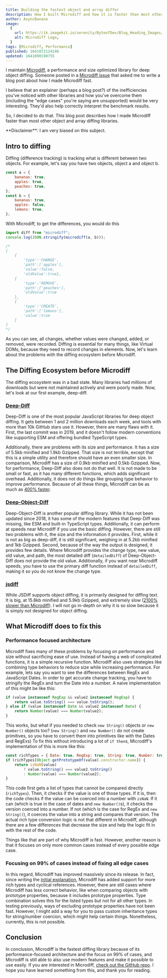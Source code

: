 ```yaml
---
title: Building the fastest object and array differ
description: How I built Microdiff and how it is faster than most other object and array diffing libraries
author: AsyncBanana
image:
  {
    url: https://ik.imagekit.io/serenity/ByteofDev/Blog_Heading_Images/How_I_Built_Microdiff,
    alt: Microdiff Logo,
  }
tags: [Microdiff, Performance]
published: 1641072124246
updated: 1641090190755
---
```



I maintain [Microdiff](https://github.com/AsyncBanana/microdiff), a performance and size optimized library for deep object diffing.
Someone posted in a [Microdiff issue](https://github.com/AsyncBanana/microdiff/issues/2#issuecomment-962491393) that asked me to write a blog post about how I made Microdiff fast.

<Callout type="quote">
	I believe that an explainer (perhaps a blog post?) of the inefficiencies
	you've noticed with other libraries and how you've overcome them (including
	the "edge cases" you're saying are unsupported) would be very interesting.
	They'd also help correctly interpret the benchmark results.
</Callout>

So, I decided to do that. This blog post describes how I made Microdiff faster than most other object and array diffing libraries.

<Callout type="warning">
	**Disclaimer**: I am very biased on this subject.
</Callout>

## Intro to diffing

Diffing (difference tracking) is tracking what is different between two objects. For example, let's say you have two objects, object a and object b.

```js
const a = {
	bananas: true,
	apples: true,
	peaches: true,
};
const b = {
	bananas: true,
	apples: false,
	lemons: true,
};
```

With Microdiff, to get the differences, you would do this

```js
import diff from "microdiff";
console.log(JSON.stringify(microdiff(a, b)));

/*
[
    {
        'type':'CHANGE',
        'path':['apples'],
        'value':false,
        'oldValue':true},
    {
        'type':'REMOVE',
        'path':['peaches'],
        'oldValue':true
    },
    {
        'type':'CREATE',
        'path':['lemons'],
        'value':true
    }
]
*/
```

As you can see, all changes, whether values were changed, added, or removed, were recorded. Diffing is essential for many things, like Virtual DOMs, because they need to record changes in elements. Now, let's learn about the problems with the diffing ecosystem before Microdiff.

## The Diffing Ecosystem before Microdiff

The diffing ecosystem was in a bad state. Many libraries had millions of downloads but were not maintained actively and were poorly made. Now, let's look at our first example, deep-diff.

### [Deep-Diff](https://www.npmjs.com/package/deep-diff)

Deep-Diff is one of the most popular JavaScript libraries for deep object diffing. It gets between 1 and 2 million downloads each week, and tools with more than 10k GitHub stars use it. However, there are many flaws with it. First, the last commit was in 2019, and it doesn't follow modern conventions like supporting ESM and offering bundled TypeScript types.

Additionally, there are problems with its size and performance. It has a size of 5.5kb minified and 1.9kb Gzipped. That size is not terrible, except that this is a simple utility and therefore should have an even smaller size. In comparison, Microdiff has a size of 0.9kb minified and 0.5kb Gzipped. Now, for performance, Deep-Diff also does not do that well. It is not made to be small or fast, as it has many different functions, which adds significant overhead. Additionally, it does not do things like grouping type behavior to improve performance. Because of all these things, Microdiff can be as much as [400% faster](https://github.com/AsyncBanana/microdiff#benchmarks).

### [Deep-Object-Diff](https://www.npmjs.com/package/deep-object-diff)

Deep-Object-Diff is another popular diffing library. While it has not been updated since 2018, it has some of the modern features that Deep-Diff was missing, like ESM and built-in TypeScript types. Additionally, it can perform at speeds near Microdiff if you use the basic diffing. However, there are still two problems with it, the size and the information it provides. First, while it is not as big as deep-diff, it is still significant, weighing in at 5.2kb minified and 1kb Gzipped. Second, because of the way the output is designed, it provides few details. Where Microdiff provides the change type, new value, old value, and path, the most detailed diff (`detailedDiff`) of Deep-Object-Diff does not provide the old value. Additionally, if you want near Microdiff speeds, you have to use the primary diff function instead of `detailedDiff`, making it so you do not know the change type.

### [jsdiff](https://www.npmjs.com/package/diff)

While JSDiff supports object diffing, it is primarily designed for diffing text. It is big, at 15.8kb minified and 5.9kb Gzipped, and extremely slow ([2100% slower than Microdiff](https://github.com/AsyncBanana/microdiff#benchmarks)). I will not go in-depth on why it is so slow because it is simply not designed for object diffing.

## What Microdiff does to fix this

### Performance focused architecture

Microdiff fixes many of these problems by focusing on performance and size without sacrificing ease of use. Instead of having a web of complicated functions, it is a simple recursive function.
Microdiff also uses strategies like combining type behaviors to reduce size while increasing performance. For example, lets say you want to see the differences between RegEx and JavaScript Dates. In order to get accurate change tracking, you have to stringify the RegEx and turn the Date into a number. A naive implementation of this might be like this:

```js
if (value instanceof RegExp && value2 instanceof RegExp) {
	return value.toString() === value.toString();
} else if (value instanceof Date && value2 instanceof Date) {
	return Number(value) === Number(value2);
}
```

This works, but what if you needed to check `new String()` objects or `new Number()` objects too? (`new String()` and `new Number()` do not create primitives, so you have to convert them into primitives like with the Dates and RegExs) To fix this without introducing a lot of `if then`s, Microdiff's implementation of this is more like this:

```js
const richTypes = { Date: true, RegExp: true, String: true, Number: true };
if (richTypes[Object.getPrototypeOf(value).constructor.name]) {
	return isNaN(value)
		? value.toString() === value2.toString()
		: Number(value) === Number(value2);
}
```

This code first gets a list of types that cannot be compared directly (`richTypes`). Then, it checks if the value is one of those types. If it is, then the code checks if the value can be coerced into a number with `isNaN`. If it can (which is true in the case of dates and `new Number()`s), it checks the version coerced into a number. If not (which is the case for RegEx and `new String()`), it coerces the value into a string and compares that version. The actual rich type conversion logic is not that different in Microdiff, although there are a few differences that decrease the size and help the logic fit in with the rest of the code.

Things like that are part of why Microdiff is fast. However, another reason is that it focuses on only more common cases instead of every possible edge case.

### Focusing on 99% of cases instead of fixing all edge cases

In this regard, Microdiff has improved massively since its release. In fact, since writing the [initial explanation](https://github.com/AsyncBanana/microdiff/issues/2#issuecomment-960291469), Microdiff has added support for more rich types and cyclical references. However, there are still cases where Microdiff has less correct behavior, like when comparing objects with prototype properties, because it includes prototype properties. Type combination solves this for the listed types but not for all other types. In testing previously, ways of excluding prototype properties have not been fast. However, I might add a way for you to pass custom inheritance types for string/number coercion, which might help certain things. Nonetheless, currently, this is not possible.

## Conclusion

In conclusion, Microdiff is the fastest diffing library because of its performance-focused architecture and the focus on 99% of cases, and Microdiff is still able to also use modern features and make it possible to use easily. If you are interested in Microdiff, [check out the GitHub repo](https://github.com/AsyncBanana/microdiff). I hope you have learned something from this, and thank you for reading.
